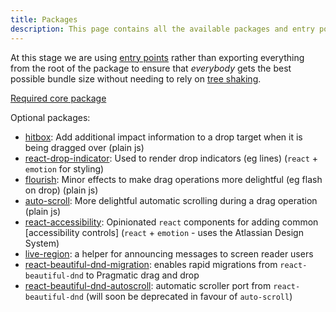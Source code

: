 ```yaml
---
title: Packages
description: This page contains all the available packages and entry points for @atlaskit/pragmatic-drag-and-drop related packages.
---
```



<SectionMessage>

At this stage we are using [entry points](https://nodejs.org/api/packages.html#package-entry-points) rather than exporting everything from the root of the package to ensure that _everybody_ gets the best possible bundle size without needing to rely on [tree shaking](https://developer.mozilla.org/en-US/docs/Glossary/Tree_shaking).

</SectionMessage>

[Required core package](../core)

Optional packages:

- [hitbox](TODO): Add additional impact information to a drop target when it is being dragged over (plain js)
- [react-drop-indicator](TODO): Used to render drop indicators (eg lines) (`react` + `emotion` for styling)
- [flourish](TODO): Minor effects to make drag operations more delightful (eg flash on drop) (plain js)
- [auto-scroll](TODO): More delightful automatic scrolling during a drag operation (plain js)
- [react-accessibility](TODO): Opinionated `react` components for adding common [accessibility controls] (`react` + `emotion` - uses the Atlassian Design System)
- [live-region](TODO): a helper for announcing messages to screen reader users
- [react-beautiful-dnd-migration](TODO): enables rapid migrations from `react-beautiful-dnd` to Pragmatic drag and drop
- [react-beautiful-dnd-autoscroll](TODO): automatic scroller port from `react-beautiful-dnd` (will soon be deprecated in favour of `auto-scroll`)

